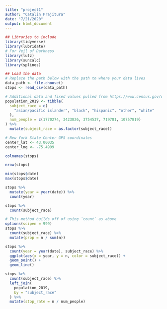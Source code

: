 ```yaml
---
title: "project1"
author: "Catalin Prajitura"
date: "7/21/2020"
output: html_document
---
```


```r
## Libraries to include
library(tidyverse)
library(lubridate)
# For Veil of Darkness
library(lutz)
library(suncalc)
library(splines)

```

```r
## Load the data
# Replace the path below with the path to where your data lives
data_path <- file.choose()
stops <- read_csv(data_path)

# Additional data and fixed values pulled from https://www.census.gov/quickfacts/NY
population_2019 <- tibble(
  subject_race = c(
    "asian/pacific islander", "black", "hispanic", "other", "white"
  ),
  num_people = c(1770274, 3423826, 3754537, 719781, 10757819)
) %>% 
  mutate(subject_race = as.factor(subject_race))

# New York State Center GPS coordinates
center_lat <- 43.00035
center_lng <- -75.4999
```


```r
colnames(stops)
```

```r
nrow(stops)
```

```r
min(stops$date)
max(stops$date)
```

```r
stops %>%
  mutate(year = year(date)) %>% 
  count(year)
```

```r
stops %>% 
  count(subject_race)
```

```r
# This method builds off of using `count` as above
options(scipen = 999)
stops %>% 
  count(subject_race) %>% 
  mutate(prop = n / sum(n))
```

```r
stops %>% 
  count(year = year(date), subject_race) %>% 
  ggplot(aes(x = year, y = n, color = subject_race)) +
  geom_point() +
  geom_line() 
```

```r
stops %>% 
  count(subject_race) %>% 
  left_join(
    population_2019,
    by = "subject_race"
  ) %>% 
  mutate(stop_rate = n / num_people)
```
